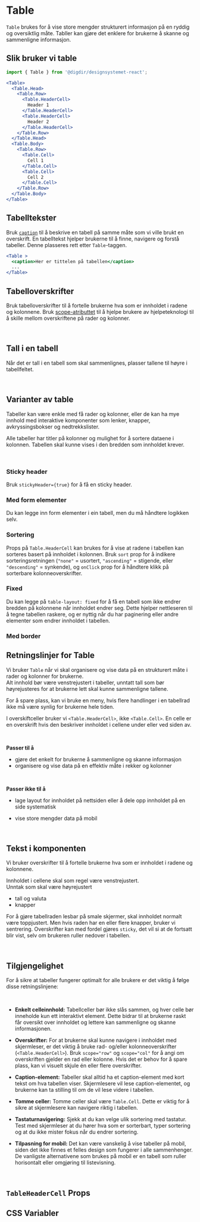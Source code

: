 

<Meta of={TableStories} />

# Table

`Table` brukes for å vise store mengder strukturert informasjon på en ryddig og oversiktlig måte. Tabller kan gjøre det enklere for brukerne å skanne og sammenligne informasjon.   

<Primary />
<Controls />

## Slik bruker vi table

```jsx
import { Table } from '@digdir/designsystemet-react';

<Table>
  <Table.Head>
    <Table.Row>
      <Table.HeaderCell>
        Header 1
      </Table.HeaderCell>
      <Table.HeaderCell>
        Header 2
      </Table.HeaderCell>
    </Table.Row>
  </Table.Head>
  <Table.Body>
    <Table.Row>
      <Table.Cell>
        Cell 1
      </Table.Cell>
      <Table.Cell>
        Cell 2
      </Table.Cell>
    </Table.Row>
  </Table.Body>
</Table>
```

## Tabelltekster

Bruk [`caption`](https://developer.mozilla.org/en-US/docs/Web/HTML/Element/caption) til å beskrive en tabell 
på samme måte som vi ville brukt en overskrift.
En tabelltekst hjelper brukerne til å finne, navigere og forstå tabeller.
Denne plasseres rett etter `Table`-taggen.

```jsx
<Table >
  <caption>Her er tittelen på tabellen</caption>
  ...
</Table>
```

## Tabelloverskrifter

Bruk tabelloverskrifter til å fortelle brukerne hva som er innholdet i radene og kolonnene. 
Bruk [scope-atributtet](https://developer.mozilla.org/en-US/docs/Web/HTML/Element/th#scope) til å hjelpe brukere av hjelpeteknologi til å 
skille mellom overskriftene på rader og kolonner.  

  <br />

## Tall i en tabell

Når det er tall i en tabell som skal sammenlignes, plasser tallene til høyre i tabellfeltet.

<br />

## Varianter av table

Tabeller kan være enkle med få rader og kolonner, eller de kan ha mye innhold med interaktive komponenter som lenker, knapper, 
avkryssingsbokser og nedtrekkslister. 

Alle tabeller har titler på kolonner og mulighet for å sortere dataene i kolonnen. 
Tabellen skal kunne vises i den bredden som innholdet krever.   

  <br />

### Sticky header

Bruk `stickyHeader={true}` for å få en sticky header.

<Canvas of={TableStories.StickyHeader} />

### Med form elementer

Du kan legge inn form elementer i ein tabell, men du må håndtere logikken selv.

<Canvas of={TableStories.WithFormElements} />

### Sortering

Props på `Table.HeaderCell` kan brukes for å vise at radene i tabellen kan sorteres basert på innholdet i kolonnen.
Bruk `sort` prop for å indikere sorteringsretningen (`"none"` = usortert, `"ascending"` = stigende, eller `"descending"` = synkende), og `onClick` prop for å håndtere klikk på sorterbare kolonneoverskrifter.

<Canvas of={TableStories.Sortable} />

### Fixed

Du kan legge på `table-layout: fixed` for å få en tabell som ikke endrer bredden på kolonnene når innholdet endrer seg.
Dette hjelper nettleseren til å tegne tabellen raskere, og er nyttig når du har paginering eller andre elementer som endrer innholdet i tabellen.

<Canvas of={TableStories.FixedTable} />

### Med border

<Canvas of={TableStories.WithBorder} />

## Retningslinjer for Table

Vi bruker `Table` når vi skal organisere og vise data på en strukturert måte i rader og kolonner for brukerne.  
Alt innhold bør være venstrejustert i tabeller, unntatt tall som bør høyrejusteres for at brukerne lett skal kunne sammenligne tallene.  

For å spare plass, kan vi bruke en meny, hvis flere handlinger i en tabellrad ikke må være synlig for brukerne hele tiden. 

I overskiftceller bruker vi `<Table.HeaderCell>`, ikke `<Table.Cell>`. En celle er en overskrift hvis den beskriver 
innholdet i cellene under eller ved siden av.

<br />

**Passer til å**
- gjøre det enkelt for brukerne å sammenligne og skanne informasjon
- organisere og vise data på en effektiv måte i rekker og kolonner

<br />

**Passer ikke til å** 
- lage layout for innholdet på nettsiden eller å dele opp innholdet på en side systematisk
- vise store mengder data på mobil

  <br />

## Tekst i komponenten

Vi bruker overskrifter til å fortelle brukerne hva som er innholdet i radene og kolonnene.

Innholdet i cellene skal som regel være venstrejustert.
  <br />
Unntak som skal være høyrejustert
- tall og valuta
- knapper

For å gjøre tabellraden lesbar på smale skjermer, skal innholdet normalt være toppjustert.
Men hvis raden har en eller flere knapper, bruker vi sentrering.
Overskrifter kan med fordel gjøres `sticky`, det vil si at de fortsatt blir vist, selv om brukeren ruller nedover i tabellen. 

  <br />

## Tilgjengelighet

For å sikre at tabeller fungerer optimalt for alle brukere er det viktig å følge disse retningslinjene:

<br />

- **Enkelt celleinnhold:**
  Tabellceller bør ikke slås sammen, og hver celle bør inneholde kun ett interaktivt element. Dette bidrar til at brukerne raskt får oversikt over innholdet og lettere kan sammenligne og skanne informasjonen.
- **Overskrifter:**
  For at brukerne skal kunne navigere i innholdet med skjermleser, er det viktig å bruke rad- og/eller kolonneoverskrifter (`<Table.HeaderCell>`). Bruk `scope="row"` og `scope="col"` for å angi om overskriften gjelder en rad eller kolonne. Hvis det er behov for å spare plass, kan vi visuelt skjule én eller flere overskrifter.
- **Caption-element:**
  Tabeller skal alltid ha et caption-element med kort tekst om hva tabellen viser. Skjermlesere vil lese caption-elementet, og brukerne kan ta stilling til om de vil lese videre i tabellen.
- **Tomme celler:**
  Tomme celler skal være `Table.Cell`. Dette er viktig for å sikre at skjermlesere kan navigere riktig i tabellen.
- **Tastaturnavigering:**
  Sjekk at du kan velge ulik sortering med tastatur. Test med skjermleser at du hører hva som er sorterbart, typer sortering og at du ikke mister fokus når du endrer sortering.
- **Tilpasning for mobil:**
  Det kan være vanskelig å vise tabeller på mobil, siden det ikke finnes et felles design som fungerer i alle sammenhenger.
  De vanligste alternativene som brukes på mobil er en tabell som ruller horisontalt eller omgjøring til listevisning.

  <br />

## `TableHeaderCell` Props

<ArgTypes of={TableHeaderCell} />

## CSS Variabler

<CssVariables css={css} />

